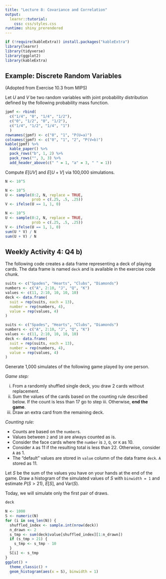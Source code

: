 ```yaml
---
title: "Lecture 8: Covariance and Correlation"
output: 
  learnr::tutorial:
    css: css/styles.css
runtime: shiny_prerendered
---
```



```r
if (!require(kableExtra)) install.packages("kableExtra")
library(learnr)
library(tidyverse)
library(ggplot2)
library(kableExtra)
```


## Example: Discrete Random Variables


(Adopted from Exercise 10.3 from MIPS)

Let $U$ and $V$ be two random variables with joint probability distribution defined by the following probability mass function.


```r
jpmf <- rbind(
  c("1/4", "0", "1/4", "1/2"),
  c("0", "1/2", "0", "1/2"),
  c("1/4", "1/2", "1/4", "1")
  )
rownames(jpmf) <- c("0", "1", "P(U=a)")
colnames(jpmf) <- c("0", "1", "2", "P(V=b)")
kable(jpmf) %>%
  kable_paper() %>%
  pack_rows("b", 1, 2) %>%
  pack_rows("", 3, 3) %>%
  add_header_above(c(" " = 1, "a" = 3, " " = 1))
```


Compute $E[UV]$ and $E[U+V]$ via 100,000 simulations.

```r
N <- 10^5


```

```r
N <- 10^5
U <- sample(0:2, N, replace = TRUE,
            prob = c(.25, .5, .25))
V <- ifelse(U == 1, 1, 0)

```

```r
N <- 10^5
U <- sample(0:2, N, replace = TRUE,
            prob = c(.25, .5, .25))
V <- ifelse(U == 1, 1, 0)
sum(U * V) / N
sum(U + V) / N
```


## Weekly Activity 4: Q4 b)

The following code creates a data frame representing
a deck of playing cards. The data frame is named `deck` and is available in the exercise code chunk.

```r
suits <- c("Spades", "Hearts", "Clubs", "Diamonds")
numbers <- c("A", 2:10, "J", "Q", "K")
values <- c(11, 2:10, 10, 10, 10)
deck <- data.frame(
  suit = rep(suits, each = 13),
  number = rep(numbers, 4),
  value = rep(values, 4)
)
```

```r
suits <- c("Spades", "Hearts", "Clubs", "Diamonds")
numbers <- c("A", 2:10, "J", "Q", "K")
values <- c(11, 2:10, 10, 10, 10)
deck <- data.frame(
  suit = rep(suits, each = 13),
  number = rep(numbers, 4),
  value = rep(values, 4)
)
```


Generate 1,000 simulates of the following game played by one person.

_Game step:_

i. From a randomly shuffled single deck, you draw 2 cards without replacement.
ii. Sum the values of the cards based on the counting rule described below. If the count is less than $17$ go to step iii. Otherwise, __end the game__.
iii. Draw an extra card from the remaining deck. 

  
_Counting rule:_

+ Counts are based on the `number`s.
+ Values between `2` and `10` are always counted as is.
+ Consider the face cards where the `number` is `J`, `Q`, or `K` as $10$.
+ Consider `A` as $11$ if the resulting total is less than $22$. Otherwise, consider `A` as $1$.
+ The "default" values are stored in `value` column of the data frame `deck`. `A` stored as $11$.

Let $S$ be the sum of the values you have on your hands at the end of the game. Draw a histogram of the simulated values of $S$ with `binwidth = 1` and estimate $P(S>21)$, $E[S]$, and $\text{Var}(S)$.

Today, we will simulate only the first pair of draws.

```r
deck
```


```r
N <- 1000
S <- numeric(N)
for (i in seq_len(N)) {
  shuffled_index <- sample.int(nrow(deck))
  n_drawn <- 2
  s_tmp <- sum(deck$value[shuffled_index][1:n_drawn])
  if (s_tmp > 21) {
    s_tmp <- s_tmp - 10
  }
  S[i] <- s_tmp
}
ggplot() +
  theme_classic() +
  geom_histogram(aes(x = S), binwidth = 1)
```
